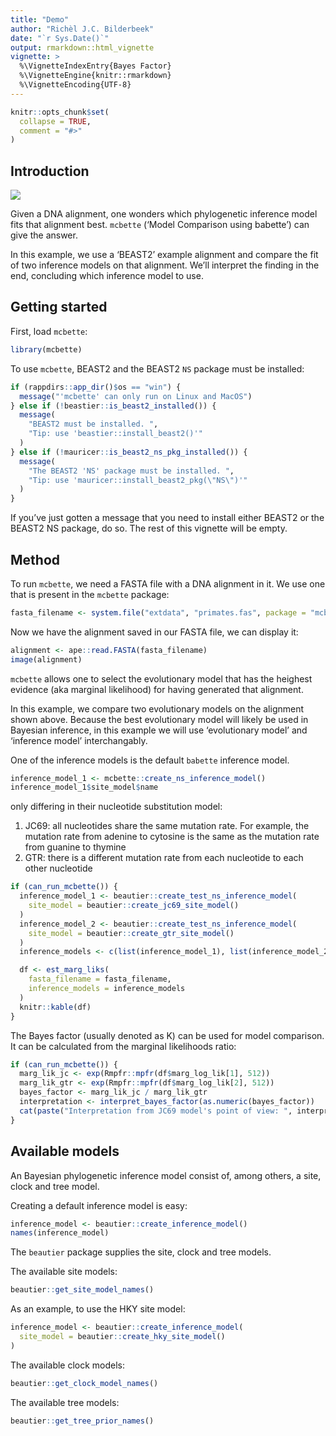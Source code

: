 ```yaml
---
title: "Demo"
author: "Richèl J.C. Bilderbeek"
date: "`r Sys.Date()`"
output: rmarkdown::html_vignette
vignette: >
  %\VignetteIndexEntry{Bayes Factor}
  %\VignetteEngine{knitr::rmarkdown}
  %\VignetteEncoding{UTF-8}
---
```


```r
knitr::opts_chunk$set(
  collapse = TRUE,
  comment = "#>"
)
```

## Introduction

![](mcbette_logo.png)

Given a DNA alignment, one wonders which phylogenetic inference model
fits that alignment best. `mcbette` ('Model Comparison using babette') 
can give the answer.

In this example, we use a 'BEAST2' example alignment and compare the fit
of two inference models on that alignment. We'll interpret the finding
in the end, concluding which inference model to use.

## Getting started

First, load `mcbette`:

```r
library(mcbette)
```

To use `mcbette`, BEAST2 and the BEAST2 `NS` package must be installed:

```r
if (rappdirs::app_dir()$os == "win") {
  message("'mcbette' can only run on Linux and MacOS")
} else if (!beastier::is_beast2_installed()) {
  message(
    "BEAST2 must be installed. ",
    "Tip: use 'beastier::install_beast2()'"
  )
} else if (!mauricer::is_beast2_ns_pkg_installed()) {
  message(
    "The BEAST2 'NS' package must be installed. ",
    "Tip: use 'mauricer::install_beast2_pkg(\"NS\")'"
  )
}
```

If you've just gotten a message that you need to install either
BEAST2 or the BEAST2 NS package, do so. The rest of this
vignette will be empty.

## Method

To run `mcbette`, we need a FASTA file with a DNA alignment in it.
We use one that is present in the `mcbette` package:

```r
fasta_filename <- system.file("extdata", "primates.fas", package = "mcbette")
```

Now we have the alignment saved in our FASTA file, we can display it:

```r
alignment <- ape::read.FASTA(fasta_filename)
image(alignment)
```

`mcbette` allows one to select the evolutionary model that has the
heighest evidence (aka marginal likelihood) for having generated that 
alignment.

In this example, we compare two evolutionary models on the alignment shown
above. Because the best evolutionary model will likely be used
in Bayesian inference, in this example we will use 'evolutionary model'
and 'inference model' interchangably.

One of the inference models is the default `babette` inference
model. 

```r
inference_model_1 <- mcbette::create_ns_inference_model()
inference_model_1$site_model$name
```


only differing in their nucleotide substitution model:

  1. JC69: all nucleotides share the same mutation rate. 
     For example, the
     mutation rate from adenine to cytosine is the same as the
     mutation rate from guanine to thymine
  2. GTR: there is a different mutation rate from each nucleotide to each
     other nucleotide

```r
if (can_run_mcbette()) {
  inference_model_1 <- beautier::create_test_ns_inference_model(
    site_model = beautier::create_jc69_site_model()
  )
  inference_model_2 <- beautier::create_test_ns_inference_model(
    site_model = beautier::create_gtr_site_model()
  )
  inference_models <- c(list(inference_model_1), list(inference_model_2))

  df <- est_marg_liks(
    fasta_filename = fasta_filename,
    inference_models = inference_models
  )
  knitr::kable(df)
}
```

The Bayes factor (usually denoted as K) can be used for model comparison. 
It can be calculated from the marginal likelihoods ratio:

```r
if (can_run_mcbette()) {
  marg_lik_jc <- exp(Rmpfr::mpfr(df$marg_log_lik[1], 512))
  marg_lik_gtr <- exp(Rmpfr::mpfr(df$marg_log_lik[2], 512))
  bayes_factor <- marg_lik_jc / marg_lik_gtr
  interpretation <- interpret_bayes_factor(as.numeric(bayes_factor))
  cat(paste("Interpretation from JC69 model's point of view: ", interpretation))
}
```

## Available models

An Bayesian phylogenetic inference model consist of, among others,
a site, clock and tree model. 

Creating a default inference model is easy:

```r
inference_model <- beautier::create_inference_model()
names(inference_model)
```

The `beautier` package supplies the site, clock and tree models.

The available site models:

```r
beautier::get_site_model_names()
```

As an example, to use the HKY site model:

```r
inference_model <- beautier::create_inference_model(
  site_model = beautier::create_hky_site_model()  
)
```

The available clock models:

```r
beautier::get_clock_model_names()
```

The available tree models:

```r
beautier::get_tree_prior_names()
```

